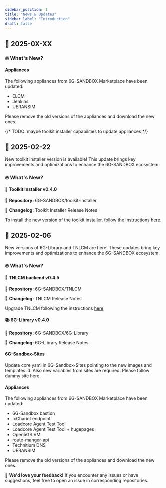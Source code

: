 ```yaml
---
sidebar_position: 1
title: "News & Updates"
sidebar_label: "Introduction"
draft: false
---
```



## :calendar: **2025-0X-XX**

### :fire: **What's New?**

#### **Appliances**

The following appliances from <Link to={SANDBOX_MARKETPLACE}>6G-SANDBOX Marketplace</Link> have been updated:

- ELCM
- Jenkins
- UERANSIM

Please remove the old versions of the appliances and download the new ones.

{/* TODO: maybe toolkit installer capabilities to update appliances */}

## :calendar: **2025-02-22**

New toolkit installer version is available! This update brings key improvements and optimizations to enhance the 6G-SANDBOX ecosystem.

### :fire: **What's New?**

#### :wrench: **Toolkit Installer v0.4.0**

:link: **Repository:** <Link to={TOOLKIT_INSTALLER_REPO_URL}>6G-SANDBOX/toolkit-installer</Link>

:page_facing_up: **Changelog:** <Link to={TOOLKIT_INSTALLER_REPO_RELEASE}>Toolkit Installer Release Notes</Link>

To install the new version of the toolkit installer, follow the instructions [here](./toolkit-installer/installation.md).

## :calendar: **2025-02-06**

New versions of 6G-Library and TNLCM are here! These updates bring key improvements and optimizations to enhance the 6G-SANDBOX ecosystem.

### :fire: **What's New?**

#### :brain: **TNLCM backend v0.4.5**

:link: **Repository:** <Link to={TNLCM_BACKEND_REPO_URL}>6G-SANDBOX/TNLCM</Link>

:page_facing_up: **Changelog:** <Link to={TNLCM_BACKEND_REPO_RELEASE}>TNLCM Release Notes</Link>

Upgrade TNLCM following the instructions [here](./tnlcm/upgrade.mdx)

#### :books: **6G-Library v0.4.0**

:link: **Repository:** <Link to={LIBRARY_REPO_URL}>6G-SANDBOX/6G-Library</Link>

:page_facing_up: **Changelog:** <Link to={LIBRARY_REPO_RELEASE}>6G-Library Release Notes</Link>

#### **6G-Sandbox-Sites**

Update core yaml in 6G-Sandbox-Sites pointing to the new images and templates id. Also new variables from sites are required. Please follow dummy site <Link to={SANDBOX_SITES_DUMMY}>here</Link>.

#### **Appliances**

The following appliances from <Link to={SANDBOX_MARKETPLACE}>6G-SANDBOX Marketplace</Link> have been updated:

- 6G-Sandbox bastion
- IxChariot endpoint
- Loadcore Agent Test Tool
- Loadcore Agent Test Tool + hugepages
- Open5GS VM
- route-manger-api
- Technitium DNS
- UERANSIM

Please remove the old versions of the appliances and download the new ones.

:speech_balloon: **We'd love your feedback!** If you encounter any issues or have suggestions, feel free to open an issue in corresponding repositories.
